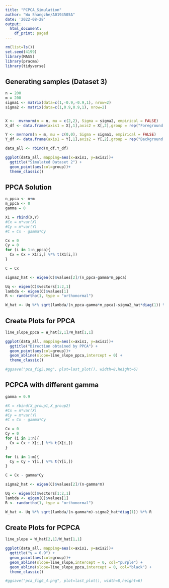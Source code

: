 ```yaml
---
title: "PCPCA_Simulation"
author: "Wu Shangzhe/A0194505A"
date: '2022-08-28'
output:
  html_document:
    df_print: paged
---
```


```r
rm(list=ls())
set.seed(4199)
library(MASS)
library(pracma)
library(tidyverse)
```

## Generating samples (Dataset 3)

```r
n = 200
m = 200
sigma1 <- matrix(data=c(1,-0.9,-0.9,1), nrow=2)
sigma2 <- matrix(data=c(1,0.9,0.9,1), nrow=2)


X <-  mvrnorm(n = n, mu = c(2,2), Sigma = sigma2, empirical = FALSE)
X_df <- data.frame(axis1 = X[,1],axis2 = X[,2],group = rep("Foreground Group 1",n))

Y <- mvrnorm(n = m, mu = c(0,0), Sigma = sigma1, empirical = FALSE)
Y_df <- data.frame(axis1 = Y[,1],axis2 = Y[,2],group = rep("Background Group",m))

data_all <- rbind(X_df,Y_df)

ggplot(data_all, mapping=aes(x=axis1, y=axis2))+
  ggtitle("Simulated Dataset 2") +
  geom_point(aes(col=group))+
  theme_classic()

```

## PPCA Solution

```r
n_ppca <- n+m
m_ppca <- 0
gamma = 0

X1 = rbind(X,Y)
#Cx = n*var(X)
#Cy = m*var(Y)
#C = Cx - gamma*Cy

Cx = 0
Cy = 0
for (i in 1:n_ppca){
  Cx = Cx + X1[i,] %*% t(X1[i,])
}

C = Cx

sigma2_hat <- eigen(C)$values[2]/(n_ppca-gamma*m_ppca)

Uq <- eigen(C)$vectors[1:2,1]
lambda <- eigen(C)$values[1]
R <- randortho(1, type = "orthonormal")

W_hat <- Uq %*% sqrt(lambda/(n_ppca-gamma*m_ppca)-sigma2_hat*diag(1)) %*% R
```


## Create Plots for PPCA
```r
line_slope_ppca = W_hat[2,1]/W_hat[1,1]

ggplot(data_all, mapping=aes(x=axis1, y=axis2))+
  ggtitle("Direction obtained by PPCA") +
  geom_point(aes(col=group))+
  geom_abline(slope=line_slope_ppca,intercept = 0) +
  theme_classic()

#ggsave("pca_fig5.png", plot=last_plot(), width=8,height=6)
```


## PCPCA with different gamma

```r

gamma = 0.9

#X = rbind(X_group1,X_group2)
#Cx = n*var(X)
#Cy = m*var(Y)
#C = Cx - gamma*Cy

Cx = 0
Cy = 0
for (i in 1:n){
  Cx = Cx + X[i,] %*% t(X[i,])
}

for (i in 1:m){
  Cy = Cy + Y[i,] %*% t(Y[i,])
}

C = Cx - gamma*Cy

sigma2_hat <- eigen(C)$values[2]/(n-gamma*m)

Uq <- eigen(C)$vectors[1:2,1]
lambda <- eigen(C)$values[1]
R <- randortho(1, type = "orthonormal")

W_hat <- Uq %*% sqrt(lambda/(n-gamma*m)-sigma2_hat*diag(1)) %*% R
```


## Create Plots for PCPCA
```r
line_slope = W_hat[2,1]/W_hat[1,1]

ggplot(data_all, mapping=aes(x=axis1, y=axis2))+
  ggtitle("γ = 0.9") +
  geom_point(aes(col=group))+
  geom_abline(slope=line_slope,intercept = 0, col="purple") +
  geom_abline(slope=line_slope_ppca,intercept = 0, col="black") +
  theme_classic()

#ggsave("pca_fig6_4.png", plot=last_plot(), width=8,height=6)
```





















